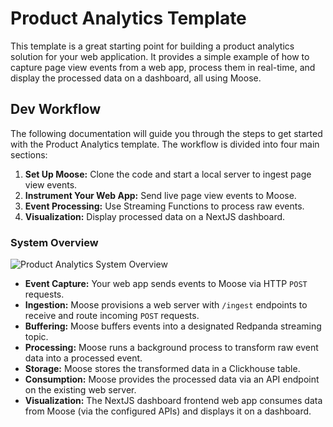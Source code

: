 
# Product Analytics Template

This template is a great starting point for building a product analytics solution for your web application. It provides a simple example of how to capture page view events from a web app, process them in real-time, and display the processed data on a dashboard, all using Moose.

## Dev Workflow

The following documentation will guide you through the steps to get started with the Product Analytics template. The workflow is divided into four main sections:

1. **Set Up Moose:** Clone the code and start a local server to ingest page view events.
2. **Instrument Your Web App:** Send live page view events to Moose.
3. **Event Processing:** Use Streaming Functions to process raw events.
4. **Visualization:** Display processed data on a NextJS dashboard.

### System Overview

![Product Analytics System Overview](/PA_architecture.png)

- **Event Capture:** Your web app sends events to Moose via HTTP `POST` requests.
- **Ingestion:** Moose provisions a web server with `/ingest` endpoints to receive and route incoming `POST` requests.
- **Buffering:** Moose buffers events into a designated Redpanda streaming topic.
- **Processing:** Moose runs a background process to transform raw event data into a processed event.
- **Storage:** Moose stores the transformed data in a Clickhouse table.
- **Consumption:** Moose provides the processed data via an API endpoint on the existing web server.
- **Visualization:** The NextJS dashboard frontend web app consumes data from Moose (via the configured APIs) and displays it on a dashboard.
